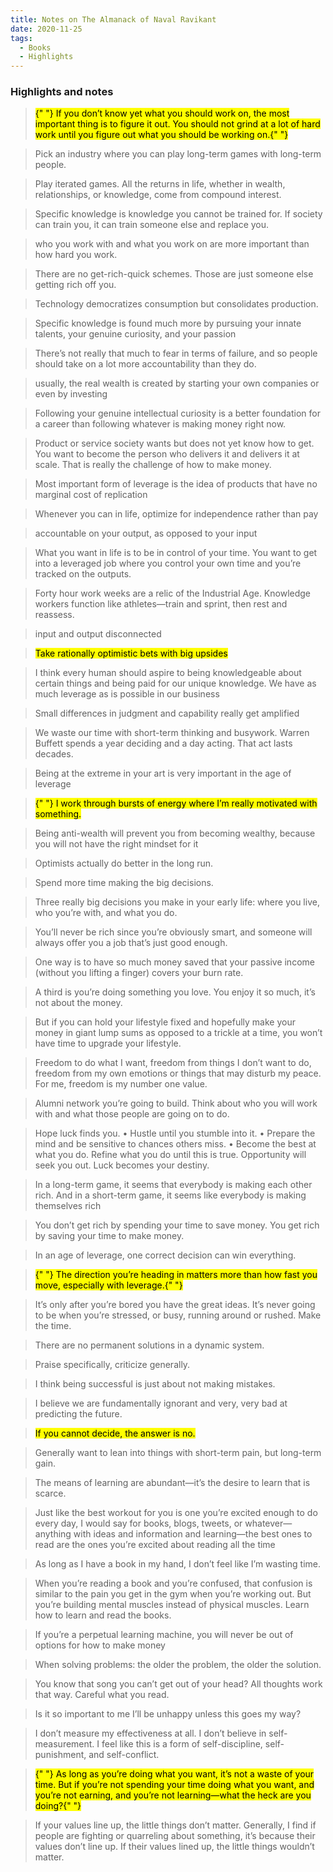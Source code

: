 ```yaml
---
title: Notes on The Almanack of Naval Ravikant
date: 2020-11-25
tags:
  - Books
  - Highlights
---
```


### Highlights and notes

> <mark>
>   {" "}
>   If you don’t know yet what you should work on, the most important thing is to
>   figure it out. You should not grind at a lot of hard work until you figure out
>   what you should be working on.{" "}
> </mark>

> Pick an industry where you can play long-term games with long-term people.

> Play iterated games. All the returns in life, whether in wealth, relationships, or knowledge, come from compound interest.

> Specific knowledge is knowledge you cannot be trained for. If society can train you, it can train someone else and replace you.

> who you work with and what you work on are more important than how hard you work.

> There are no get-rich-quick schemes. Those are just someone else getting rich off you.

> Technology democratizes consumption but consolidates production.

> Specific knowledge is found much more by pursuing your innate talents, your genuine curiosity, and your passion

> There’s not really that much to fear in terms of failure, and so people should take on a lot more accountability than they do.

> usually, the real wealth is created by starting your own companies or even by investing

> Following your genuine intellectual curiosity is a better foundation for a career than following whatever is making money right now.

> Product or service society wants but does not yet know how to get. You want to become the person who delivers it and delivers it at scale. That is really the challenge of how to make money.

> Most important form of leverage is the idea of products that have no marginal cost of replication

> Whenever you can in life, optimize for independence rather than pay

> accountable on your output, as opposed to your input

> What you want in life is to be in control of your time. You want to get into a leveraged job where you control your own time and you’re tracked on the outputs.

> Forty hour work weeks are a relic of the Industrial Age. Knowledge workers function like athletes—train and sprint, then rest and reassess.

> input and output disconnected

> <mark> Take rationally optimistic bets with big upsides </mark>

> I think every human should aspire to being knowledgeable about certain things and being paid for our unique knowledge. We have as much leverage as is possible in our business

> Small differences in judgment and capability really get amplified

> We waste our time with short-term thinking and busywork. Warren Buffett spends a year deciding and a day acting. That act lasts decades.

> Being at the extreme in your art is very important in the age of leverage

> <mark>
>   {" "}
>   I work through bursts of energy where I’m really motivated with something.
> </mark>

> Being anti-wealth will prevent you from becoming wealthy, because you will not have the right mindset for it

> Optimists actually do better in the long run.

> Spend more time making the big decisions.

> Three really big decisions you make in your early life: where you live, who you’re with, and what you do.

> You’ll never be rich since you’re obviously smart, and someone will always offer you a job that’s just good enough.

> One way is to have so much money saved that your passive income (without you lifting a finger) covers your burn rate.

> A third is you’re doing something you love. You enjoy it so much, it’s not about the money.

> But if you can hold your lifestyle fixed and hopefully make your money in giant lump sums as opposed to a trickle at a time, you won’t have time to upgrade your lifestyle.

> Freedom to do what I want, freedom from things I don’t want to do, freedom from my own emotions or things that may disturb my peace. For me, freedom is my number one value.

> Alumni network you’re going to build. Think about who you will work with and what those people are going on to do.

> Hope luck finds you.
> • Hustle until you stumble into it.
> • Prepare the mind and be sensitive to chances others miss.
> • Become the best at what you do. Refine what you do until this is true. Opportunity will seek you out. Luck becomes your destiny.

> In a long-term game, it seems that everybody is making each other rich. And in a short-term game, it seems like everybody is making themselves rich

> You don’t get rich by spending your time to save money.
> You get rich by saving your time to make money.

> In an age of leverage, one correct decision can win everything.

> <mark>
>   {" "}
>   The direction you’re heading in matters more than how fast you move, especially
>   with leverage.{" "}
> </mark>

> It’s only after you’re bored you have the great ideas. It’s never going to be when you’re stressed, or busy, running around or rushed. Make the time.

> There are no permanent solutions in a dynamic system.

> Praise specifically, criticize generally.

> I think being successful is just about not making mistakes.

> I believe we are fundamentally ignorant and very, very bad at predicting the future.

> <mark> If you cannot decide, the answer is no.</mark>

> Generally want to lean into things with short-term pain, but long-term gain.

> The means of learning are abundant—it’s the desire to learn that is scarce.

> Just like the best workout for you is one you’re excited enough to do every day, I would say for books, blogs, tweets, or whatever—anything with ideas and information and learning—the best ones to read are the ones you’re excited about reading all the time

> As long as I have a book in my hand, I don’t feel like I’m wasting time.

> When you’re reading a book and you’re confused, that confusion is similar to the pain you get in the gym when you’re working out. But you’re building mental muscles instead of physical muscles. Learn how to learn and read the books.

> If you’re a perpetual learning machine, you will never be out of options for how to make money

> When solving problems: the older the problem, the older the solution.

> You know that song you can’t get out of your head? All thoughts work that way. Careful what you read.

> Is it so important to me I’ll be unhappy unless this goes my way?

> I don’t measure my effectiveness at all. I don’t believe in self-measurement. I feel like this is a form of self-discipline, self-punishment, and self-conflict.

> <mark>
>   {" "}
>   As long as you’re doing what you want, it’s not a waste of your time. But if
>   you’re not spending your time doing what you want, and you’re not earning, and
>   you’re not learning—what the heck are you doing?{" "}
> </mark>

> If your values line up, the little things don’t matter. Generally, I find if people are fighting or quarreling about something, it’s because their values don’t line up. If their values lined up, the little things wouldn’t matter.
